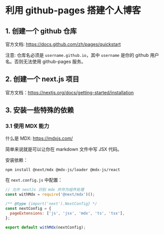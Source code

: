 # 利用 github-pages 搭建个人博客

## 1. 创建一个 github 仓库

官方文档: https://docs.github.com/zh/pages/quickstart

注意: 仓库名必须是 `username.github.io`，其中 `username` 是你的 github 用户名。否则无法使用 github-pages 服务。

## 2. 创建一个 next.js 项目

官方文档：https://nextjs.org/docs/getting-started/installation

## 3. 安装一些特殊的依赖

### 3.1 使用 MDX 能力

什么是 MDX: https://mdxjs.com/

简单来说就是可以让你在 markdown 文件中写 JSX 代码。

安装依赖：

```bash
npm install @next/mdx @mdx-js/loader @mdx-js/react
```

在 `next.config.js` 中配置：

```js
// 允许 nextJs 识别 mdx 并作为组件处理
const withMdx = require('@next/mdx')();

/** @type {import('next').NextConfig} */
const nextConfig = {
  pageExtensions: ['js', 'jsx', 'mdx', 'ts', 'tsx'],
};

export default withMdx(nextConfig);
```
